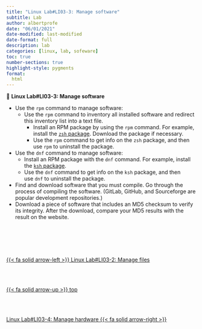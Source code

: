 ```yaml
---
title: "Linux Lab#LI03-3: Manage software"
subtitle: Lab
author: albertprofe
date: "06/01/2021"
date-modified: last-modified
date-format: full
description: lab
categories: [linux, lab, sofeware]
toc: true
number-sections: true
highlight-style: pygments
format:
  html
---
```


::: {.labs}
📘 **Linux Lab#LI03-3: Manage software**

- Use the `rpm` command to manage software:
  - Use the `rpm` command to inventory all installed software and redirect this inventory list into a text file.
    - Install an RPM package by using the `rpm` command. For example, install the [`zsh` package](https://opensource.com/article/19/9/getting-started-zsh). Download the package if necessary.
    - Use the `rpm` command to get info on the `zsh` package, and then use `rpm` to uninstall the package.
- Use the `dnf` command to manage software:
  - Install an RPM package with the `dnf` command. For example, install the [`ksh` package](https://www.redhat.com/sysadmin/favorite-shell#korn).
  - Use the `dnf` command to get info on the `ksh` package, and then use `dnf` to uninstall the package.
- Find and download software that you must compile. Go through the process of compiling the software. (GitLab, GitHub, and Sourceforge are popular development repositories.)
- Download a piece of software that includes an MD5 checksum to verify its integrity. After the download, compare your MD5 results with the result on the website.
  
:::
<!--- navLinks -->
<br><br>
<div class=row>
<br>
<div class='column left previous'>
<br>
[{{< fa solid arrow-left >}} Linux Lab#LI03-2: Manage files](/linux/lilab03-2.qmd)
<br>
</div>
<br>
<div class='column center'>
<br>
[{{< fa solid arrow-up >}} top](#top)
<br>
</div>
<br>
<div class='column right next'>
<br>
[Linux Lab#LI03-4: Manage hardware  {{< fa solid arrow-right >}}](/linux/lilab03-4.qmd)
<br>
</div>
<br>
</div>
